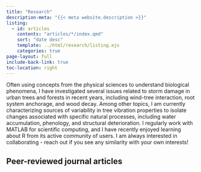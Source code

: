 ```yaml
---
title: "Research"
description-meta: "{{< meta website.description >}}"
listing:
  - id: articles
    contents: "articles/*/index.qmd"
    sort: "date desc"
    template: ../html/research/listing.ejs
    categories: true
page-layout: full
include-back-link: true
toc-location: right
---
```


Often using concepts from the physical sciences to understand biological phenomena, I have investigated several issues related to storm damage in urban trees and forests in recent years, including wind-tree interaction, root system anchorage, and wood decay. Among other topics, I am currently characterizing sources of variability in tree vibration properties to isolate changes associated with specific natural processes, including water accumulation, phenology, and structural deterioration. I regularly work with MATLAB for scientific computing, and I have recently enjoyed learning about R from its active community of users. I am always interested in collaborating - reach out if you see any similarity with your own interests!

## Peer-reviewed journal articles

::: {#articles}
:::
